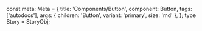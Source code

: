 
const meta: Meta<typeof Button> = {
  title: 'Components/Button',
  component: Button,
  tags: ['autodocs'],
  args: { children: 'Button', variant: 'primary', size: 'md' },
};
type Story = StoryObj<typeof Button>;

